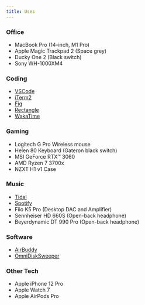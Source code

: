 ```yaml
---
title: Uses
---
```


### Office

- MacBook Pro (14-inch, M1 Pro)
- Apple Magic Trackpad 2 (Space grey)
- Ducky One 2 (Black switch)
- Sony WH-1000XM4

### Coding

- [VSCode](https://code.visualstudio.com)
- [iTerm2](https://iterm2.com)
- [Fig](https://fig.io)
- [Rectangle](https://rectangleapp.com)
- [WakaTime](https://wakatime.com)

### Gaming

- Logitech G Pro Wireless mouse
- Helen 80 Keyboard (Gateron black switch)
- MSI GeForce RTX™ 3060
- AMD Ryzen 7 3700x
- NZXT H1 v1 Case

### Music

- [Tidal](https://tidal.com)
- [Spotify](https://www.spotify.com)
- Fiio K5 Pro (Desktop DAC and Amplifier)
- Sennheiser HD 660S (Open-back headphone)
- Beyerdynamic DT 990 Pro (Open-back headphone)

### Software

- [AirBuddy](https://v2.airbuddy.app)
- [OmniDiskSweeper](https://www.omnigroup.com/more)

### Other Tech

- Apple iPhone 12 Pro
- Apple Watch 7
- Apple AirPods Pro
